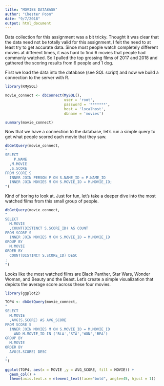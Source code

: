 ```yaml
---
title: "MOVIES DATABASE"
author: "Chester Poon"
date: "9/7/2018"
output: html_document
---
```


Data collection for this assignment was a bit tricky.  Thought it was clear that the data need not be totally valid for this assignment, I felt the need to at least try to get accurate data.  Since most people watch completely different movies at different times, it was hard to find 6 movies that people had commonly watched.  So I pulled the top grossing films of 2017 and 2018 and gathered the scoring results from 6 people and 1 dog.

First we load the data into the database (see SQL script) and now we build a connection to the server with R.

```r
library(RMySQL)

movie_connect <- dbConnect(MySQL(),
                           user = 'root',
                           password = '*******',
                           host = 'localhost',
                           dbname = 'movies')

summary(movie_connect)
```

Now that we have a connection to the database, let's run a simple query to get what people scored each movie that they saw.

```r
dbGetQuery(movie_connect, 
"
SELECT
	P.NAME
  ,M.MOVIE
  ,S.SCORE
FROM SCORE S
  INNER JOIN PERSON P ON S.NAME_ID = P.NAME_ID
  INNER JOIN MOVIES M ON S.MOVIE_ID = M.MOVIE_ID;
")
```

Kind of boring to look at.  Just for fun, let's take a deeper dive into the most watched films from this small group of people.  

```r
dbGetQuery(movie_connect, 
"
SELECT
  M.MOVIE
  ,COUNT(DISTINCT S.SCORE_ID) AS COUNT
FROM SCORE S
  INNER JOIN MOVIES M ON S.MOVIE_ID = M.MOVIE_ID
GROUP BY
  M.MOVIE
ORDER BY
  COUNT(DISTINCT S.SCORE_ID) DESC
;
")
```

Looks like the most watched films are Black Panther, Star Wars, Wonder Woman, and Beauty and the Beast.  Let's create a simple visualization that depicts the average score across these four movies.

```r
library(ggplot2)

TOP4 <- dbGetQuery(movie_connect, 
"
SELECT
  M.MOVIE
  ,AVG(S.SCORE) AS AVG_SCORE
FROM SCORE S
  INNER JOIN MOVIES M ON S.MOVIE_ID = M.MOVIE_ID
    AND M.MOVIE_ID IN ('BLA','STA','WON','BEA')
GROUP BY
  M.MOVIE
ORDER BY
  AVG(S.SCORE) DESC
;
")

ggplot(TOP4, aes(x = MOVIE ,y = AVG_SCORE, fill = MOVIE)) +
  geom_col() +
  theme(axis.text.x = element_text(face="bold", angle=45, hjust = 1))
```

